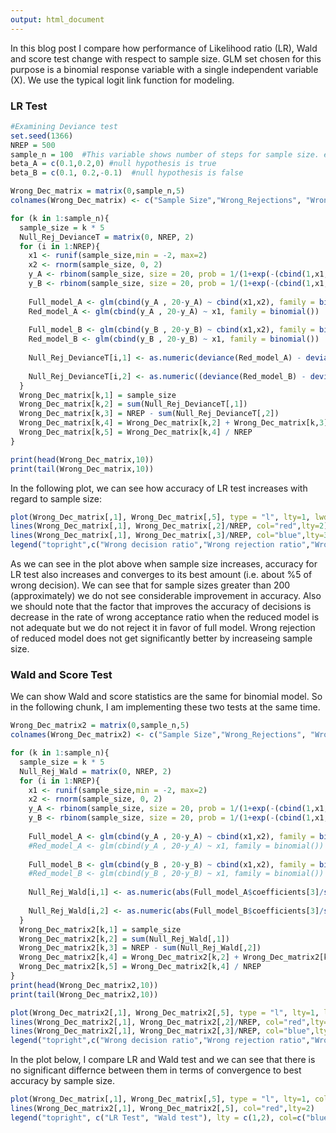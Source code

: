 ```yaml
---
output: html_document
---
```


In this blog post I compare how performance of Likelihood ratio (LR), Wald and score test change with respect to sample size. GLM set chosen for this purpose is a binomial response variable with a single independent variable (X). We use the typical logit link function for modeling.

### LR Test

```r
#Examining Deviance test
set.seed(1366)
NREP = 500
sample_n = 100  #This variable shows number of steps for sample size. each steps will increase by 5
beta_A = c(0.1,0.2,0) #null hypothesis is true
beta_B = c(0.1, 0.2,-0.1)  #null hypothesis is false

Wrong_Dec_matrix = matrix(0,sample_n,5)
colnames(Wrong_Dec_matrix) <- c("Sample Size","Wrong_Rejections", "Wrong_acceptance", "Wrong_Decision", "Wrong_Decisions_Ratio")

for (k in 1:sample_n){
  sample_size = k * 5
  Null_Rej_DevianceT = matrix(0, NREP, 2)
  for (i in 1:NREP){
    x1 <- runif(sample_size,min = -2, max=2)
    x2 <- rnorm(sample_size, 0, 2)
    y_A <- rbinom(sample_size, size = 20, prob = 1/(1+exp(-(cbind(1,x1,x2) %*% beta_A))))
    y_B <- rbinom(sample_size, size = 20, prob = 1/(1+exp(-(cbind(1,x1,x2) %*% beta_B))))
  
    Full_model_A <- glm(cbind(y_A , 20-y_A) ~ cbind(x1,x2), family = binomial())
    Red_model_A <- glm(cbind(y_A , 20-y_A) ~ x1, family = binomial())
    
    Full_model_B <- glm(cbind(y_B , 20-y_B) ~ cbind(x1,x2), family = binomial())
    Red_model_B <- glm(cbind(y_B , 20-y_B) ~ x1, family = binomial())
    
    Null_Rej_DevianceT[i,1] <- as.numeric(deviance(Red_model_A) - deviance(Full_model_A) > qchisq(0.95, 1))
    
    Null_Rej_DevianceT[i,2] <- as.numeric((deviance(Red_model_B) - deviance(Full_model_B)) > qchisq(0.95, 1))
  }
  Wrong_Dec_matrix[k,1] = sample_size
  Wrong_Dec_matrix[k,2] = sum(Null_Rej_DevianceT[,1])
  Wrong_Dec_matrix[k,3] = NREP - sum(Null_Rej_DevianceT[,2])
  Wrong_Dec_matrix[k,4] = Wrong_Dec_matrix[k,2] + Wrong_Dec_matrix[k,3]
  Wrong_Dec_matrix[k,5] = Wrong_Dec_matrix[k,4] / NREP
}

print(head(Wrong_Dec_matrix,10))
print(tail(Wrong_Dec_matrix,10))
```
 
 In the following plot, we can see how accuracy of LR test increases with regard to sample size:
 
```r
plot(Wrong_Dec_matrix[,1], Wrong_Dec_matrix[,5], type = "l", lty=1, lwd=2, xlab = "Sample Size", ylab = "Wrong decision ratio", main = "Accuracy of LR test in different sample sizes")
lines(Wrong_Dec_matrix[,1], Wrong_Dec_matrix[,2]/NREP, col="red",lty=2)
lines(Wrong_Dec_matrix[,1], Wrong_Dec_matrix[,3]/NREP, col="blue",lty=3)
legend("topright",c("Wrong decision ratio","Wrong rejection ratio","Wrong acceptance ratio"),lty=1:3,lwd=c(2,1,1),col = c("black","red","blue"))
```

As we can see in the plot above when sample size increases, accuracy for LR test also increases and converges to its best amount (i.e. about %5 of wrong decision). We can see that for sample sizes greater than 200 (approximately) we do not see considerable improvement in accuracy.
Also we should note that the factor that improves the accuracy of decisions is decrease in the rate of wrong acceptance ratio when the reduced model is not adequate but we do not reject it in favor of full model. Wrong rejection of reduced model does not get significantly better by increaseing sample size.

### Wald and Score Test

We can show Wald and score statistics are the same for binomial model. So in the following chunk, I am implementing these two tests at the same time.

```r
Wrong_Dec_matrix2 = matrix(0,sample_n,5)
colnames(Wrong_Dec_matrix2) <- c("Sample Size","Wrong_Rejections", "Wrong_acceptance", "Wrong_Decision", "Wrong_Decisions_Ratio")

for (k in 1:sample_n){
  sample_size = k * 5
  Null_Rej_Wald = matrix(0, NREP, 2)
  for (i in 1:NREP){
    x1 <- runif(sample_size,min = -2, max=2)
    x2 <- rnorm(sample_size, 0, 2)
    y_A <- rbinom(sample_size, size = 20, prob = 1/(1+exp(-(cbind(1,x1,x2) %*% beta_A))))
    y_B <- rbinom(sample_size, size = 20, prob = 1/(1+exp(-(cbind(1,x1,x2) %*% beta_B))))
  
    Full_model_A <- glm(cbind(y_A , 20-y_A) ~ cbind(x1,x2), family = binomial())
    #Red_model_A <- glm(cbind(y_A , 20-y_A) ~ x1, family = binomial())
    
    Full_model_B <- glm(cbind(y_B , 20-y_B) ~ cbind(x1,x2), family = binomial())
    #Red_model_B <- glm(cbind(y_B , 20-y_B) ~ x1, family = binomial())
    
    Null_Rej_Wald[i,1] <- as.numeric(abs(Full_model_A$coefficients[3]/sqrt(summary(Full_model_A)$cov.unscaled[3,3])) > qnorm(0.975))
    
    Null_Rej_Wald[i,2] <- as.numeric(abs(Full_model_B$coefficients[3]/sqrt(summary(Full_model_B)$cov.unscaled[3,3])) > qnorm(0.975))
  }
  Wrong_Dec_matrix2[k,1] = sample_size
  Wrong_Dec_matrix2[k,2] = sum(Null_Rej_Wald[,1])
  Wrong_Dec_matrix2[k,3] = NREP - sum(Null_Rej_Wald[,2])
  Wrong_Dec_matrix2[k,4] = Wrong_Dec_matrix2[k,2] + Wrong_Dec_matrix2[k,3]
  Wrong_Dec_matrix2[k,5] = Wrong_Dec_matrix2[k,4] / NREP
}
print(head(Wrong_Dec_matrix2,10))
print(tail(Wrong_Dec_matrix2,10))
```

```r
plot(Wrong_Dec_matrix2[,1], Wrong_Dec_matrix2[,5], type = "l", lty=1, lwd=2, xlab = "Sample Size", ylab = "Wrong decision ratio", main = "Accuracy of Wald test in different sample sizes")
lines(Wrong_Dec_matrix2[,1], Wrong_Dec_matrix2[,2]/NREP, col="red",lty=2)
lines(Wrong_Dec_matrix2[,1], Wrong_Dec_matrix2[,3]/NREP, col="blue",lty=3)
legend("topright",c("Wrong decision ratio","Wrong rejection ratio","Wrong acceptance ratio"),lty=1:3,lwd=c(2,1,1),col = c("black","red","blue"))
```

In the plot below, I compare LR and Wald test and we can see that there is no significant differnce between them in terms of convergence to best accuracy by sample size.

```r
plot(Wrong_Dec_matrix[,1], Wrong_Dec_matrix[,5], type = "l", lty=1, col="blue", xlab = "Sample Size", ylab = "Wrong decision ratio", main = "Comparison of LR and Wald test")
lines(Wrong_Dec_matrix2[,1], Wrong_Dec_matrix2[,5], col="red",lty=2)
legend("topright", c("LR Test", "Wald test"), lty = c(1,2), col=c("blue","red"))
```
